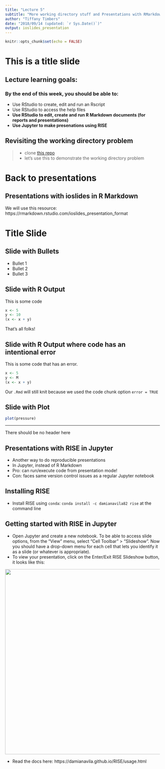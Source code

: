 ```yaml
---
title: "Lecture 5"
subtitle: "More working directory stuff and Presentations with RMarkdown and Jupyter"
author: "Tiffany Timbers"
date: "2018/09/14 (updated: `r Sys.Date()`)"
output: ioslides_presentation
---
```


```r
knitr::opts_chunk$set(echo = FALSE)
```

# This is a title slide

## Lecture learning goals:

### By the end of this week, you should be able to:
- Use RStudio to create, edit and run an Rscript 
- Use RStudio to access the help files
- **Use RStudio to edit, create and run R Markdown documents (for reports and presentations)**
- **Use Jupyter to make presenations using RISE**



## Revisiting the working directory problem

> - clone [this repo](https://github.com/ttimbers/equine_numbers_value_canada_simple)
> - let's use this to demonstrate the working directory problem

# Back to presentations

## Presentations with ioslides in R Markdown

We will use this resource: https://rmarkdown.rstudio.com/ioslides_presentation_format

# Title Slide

## Slide with Bullets

- Bullet 1
- Bullet 2
- Bullet 3

## Slide with R Output

This is some code
```r
x <- 5
y <- 10
(x <- x + y)
```
That's all folks!

## Slide with R Output where code has an intentional error

This is some code that has an error.

```r
x <- 5
y <- M
(x <- x + y)
```

Our `.Rmd` will still knit because we used the code chunk option `error = TRUE`

## Slide with Plot

```r
plot(pressure)
```

---

There should be no header here


## Presentations with RISE in Jupyter

- Another way to do reproducible presentations
- In Jupyter, instead of R Markdown
- Pro: can run/execute code from presentation mode!
- Con: faces same version control issues as a regular Jupyter notebook

## Installing RISE

- Install RISE using `conda`: `conda install -c damianavila82 rise` at the command line

## Getting started with RISE in Jupyter

- Open Jupyter and create a new notebook. To be able to access slide options, from the "View" menu, select "Cell Toolbar" > "Slideshow". Now you should have a drop-down menu for each cell that lets you identify it as a slide (or whatever is appropriate).
- To view your presentation, click on the Enter/Exit RISE Slideshow button, it looks like this:

<img src="imgs/RISE_button.png" width="600"/>


- Read the docs here: https://damianavila.github.io/RISE/usage.html

